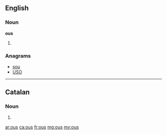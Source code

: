 ==English==

===Noun===
'''ous'''

# {{plural of|ou}}

===Anagrams===
* [[sou#English|sou]]
* [[USO#English|USO]]

----

==Catalan==

===Noun===
{{ca-noun-form|m|p}}

# {{plural of|ou|lang=ca}}

[[ar:ous]]
[[ca:ous]]
[[fr:ous]]
[[mg:ous]]
[[my:ous]]